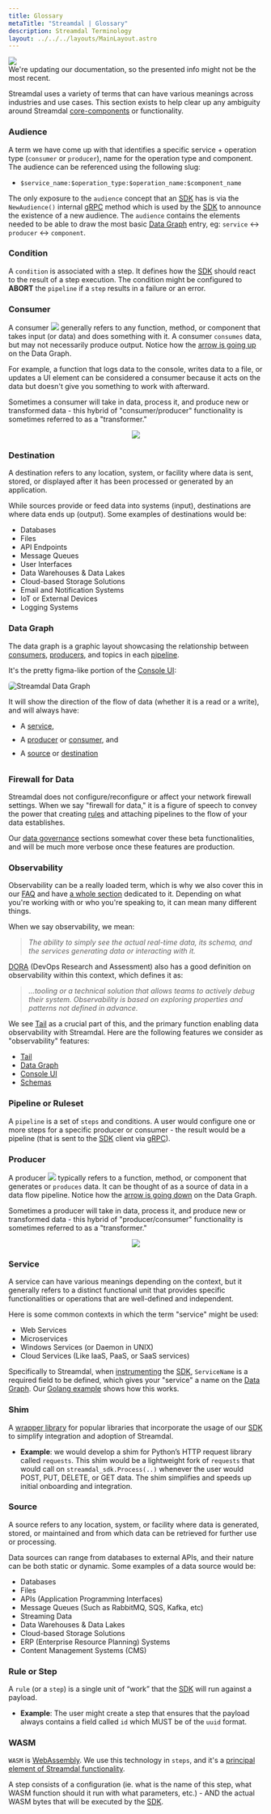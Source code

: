 ```yaml
---
title: Glossary
metaTitle: "Streamdal | Glossary"
description: Streamdal Terminology
layout: ../../../layouts/MainLayout.astro
---
```



<div class="addl-wrapper">
<div class="addl">
<img src={information} class="uimage" />
<div class="addlcontent">
We're updating our documentation, so the presented info might not be the
most recent.
</div>
</div>
</div>

Streamdal uses a variety of terms that can have various meanings across 
industries and use cases. This section exists to help clear up any ambiguity 
around Streamdal [core-components](/en/core-components/overview/) or 
functionality.

### <span class="pkeyword">Audience</span>

A term we have come up with that identifies a specific service + operation 
type (`consumer` or `producer`), name for the operation type and component. 
The audience can be referenced using the following slug:
  - `$service_name:$operation_type:$operation_name:$component_name`

The only exposure to the `audience` concept that an 
[SDK](/en/core-components/sdk/) has is via the `NewAudience()` internal 
[gRPC](/en/engineering/grpc/) method which is used by the 
[SDK](/en/core-components/sdk/) to announce the existence of a new audience. 
The `audience` contains the elements needed to be able to draw the most basic 
[Data Graph](/en/core-components/console-ui/#data-graph) entry, eg: `service` ↔ `producer` ↔ 
`component`.

### <span class="pkeyword">Condition</span>

A `condition` is associated with a step. It defines how the 
[SDK](/en/core-components/sdk/) should react to the result of a step 
execution. The condition might be configured to **ABORT** the `pipeline` if a 
`step` results in a failure or an error.

### <span class="pkeyword">Consumer</span>

A consumer <img src={consumer_icon} class="inlineimg" /> generally refers to 
any function, method, or component that takes input (or data) and does 
something with it. A consumer `consumes` data, but may not necessarily 
produce output. Notice how the [arrow is going up](/en/resources-support/faq/#19-what-are-the-numbers-on-the-lines-between-my-services-and-backends) on the Data Graph.


For example, a function that logs data to the console, writes data to a file, 
or updates a UI element can be considered a consumer because it acts on the 
data but doesn't give you something to work with afterward.

Sometimes a consumer will take in data, process it, and produce new or 
transformed data - this hybrid of "consumer/producer" functionality is 
sometimes referred to as a "transformer."

<center><img src={consumer} /></center>

### <span class="pkeyword">Destination</span>
A destination refers to any location, system, or facility where data is sent, 
stored, or displayed after it has been processed or generated by an application. 

While sources provide or feed data into systems (input), destinations are where 
data ends up (output). Some examples of destinations would be:

- Databases
- Files
- API Endpoints
- Message Queues
- User Interfaces
- Data Warehouses & Data Lakes
- Cloud-based Storage Solutions
- Email and Notification Systems
- IoT or External Devices
- Logging Systems

### <span class="pkeyword">Data Graph</span>

The data graph is a graphic layout showcasing the relationship between 
<a href="/en/resources-support/glossary#consumer" class="pkeyword">consumers</a>, 
<a href="/en/resources-support/glossary#producer" class="pkeyword">producers</a>, 
and topics in each <a href="/en/resources-support/glossary#pipeline" class="pkeyword">pipeline</a>.

It's the pretty figma-like portion of the [Console UI](/en/core-components/console-ui/):

<img src={datagraph} alt="Streamdal Data Graph" style="border-radius: 5px;" />

It will show the direction of the flow of data (whether it is a read or a 
write), and will always have:

<div>
    <ul>
        <li style="padding-bottom: 10px;">A <a href="/en/resources-support/glossary#service" class="pkeyword">service</a>,</li>
        <li style="padding-bottom: 10px;">A <a href="/en/resources-support/glossary#producer" class="pkeyword">producer</a> or <a href="/en/resources-support/glossary#consumer" class="pkeyword">consumer</a>, and</li>
        <li style="padding-bottom: 10px;">A <a href="/en/resources-support/glossary#source" class="pkeyword">source</a> or <a href="/en/resources-support/glossary#consumer" class="pkeyword">destination</a></li>
    </ul>
</div>


### <span class="pkeyword">Firewall for Data</span>

Streamdal does not configure/reconfigure or affect your network firewall 
settings. When we say "firewall for data," it is a figure of speech to convey 
the power that creating <a href="/en/resources-support/glossary#rule-or-step" class="pkeyword">rules</a> and attaching pipelines to the flow of your 
data establishes. 

Our [data governance](/en/data-governance/overview/) sections somewhat cover 
these beta functionalities, and will be much more verbose once these features 
are production.

### <span class="pkeyword">Observability</span>

Observability can be a really loaded term, which is why we also cover this in 
our [FAQ](/en/resources-support/faq/) and have [a whole section](/en/engineering/observability/) 
dedicated to it. Depending on what you're working with or who you're speaking 
to, it can mean many different things. 

When we say observability, we mean:  
> _The ability to simply see the actual real-time data, its schema, and the 
services generating data or interacting with it._

[DORA](https://dora.dev/devops-capabilities/technical/monitoring-and-observability/#:~:text=Observability%20is%20tooling%20or%20a%20technical%20solution%20that%20allows%20teams%20to%20actively%20debug%20their%20system.%20Observability%20is%20based%20on%20exploring%20properties%20and%20patterns%20not%20defined%20in%20advance.) 
(DevOps Research and Assessment) also has a good definition on observability 
within this context, which defines it as:  
  
> _...tooling or a technical solution that allows teams to actively debug their 
system. Observability is based on exploring properties and patterns not defined 
in advance._

We see [Tail](/en/guides/tail/) as a crucial part of this, and the primary 
function enabling data observability with Streamdal. Here are the following 
features we consider as "observability" features:

- [Tail](/en/guides/tail/)
- [Data Graph](/en/core-components/console-ui#data-graph)
- [Console UI](/en/core-components/console-ui/)
- [Schemas](/en/core-components/overview/#console-ui-the-observability-command-center)


### <span class="pkeyword">Pipeline</span> or <span class="pkeyword">Ruleset</span>

A `pipeline` is a set of `steps` and conditions. A user would configure one or 
more steps for a specific producer or consumer - the result would be a pipeline 
(that is sent to the [SDK](/en/core-components/sdk/) client via [gRPC](/en/engineering/grpc/)).


### <span class="pkeyword">Producer</span> 
A producer <img src={producer_icon} class="inlineimg" />  typically refers to a 
function, method, or component that generates or `produces` data. It can be 
thought of as a source of data in a data flow pipeline. Notice how the 
[arrow is going down](/en/resources-support/faq/#19-what-are-the-numbers-on-the-lines-between-my-services-and-backends) on the Data Graph.

Sometimes a producer will take in data, process it, and produce new or 
transformed data - this hybrid of "producer/consumer" functionality is 
sometimes referred to as a "transformer."

<center><img src={producer} /></center>

### <span class="pkeyword">Service</span>

A service can have various meanings depending on the context, but it generally 
refers to a distinct functional unit that provides specific functionalities or 
operations that are well-defined and independent.

Here is some common contexts in which the term "service" might be used:

- Web Services
- Microservices
- Windows Services (or Daemon in UNIX)
- Cloud Services (Like IaaS, PaaS, or SaaS services)

Specifically to Streamdal, when [instrumenting](/en/guides/instrumentation/) 
the [SDK](/en/core-components/sdk/), `ServiceName` is a required field to be 
defined, which gives your "service" a name on the 
[Data Graph](/en/core-components/console-ui#data-graph). Our 
[Golang example](/en/core-components/sdk/#golang-sdk-example) shows how this 
works.

### <span class="pkeyword">Shim</span>

A [wrapper library](/en/core-components/libraries-shims/) for popular libraries 
that incorporate the usage of our [SDK](/en/core-components/sdk/) to simplify 
integration and adoption of Streamdal.

- **Example**: we would develop a shim for Python’s HTTP request library called 
`requests`. This shim would be a lightweight fork of `requests` that would call 
on `streamdal_sdk.Process(..)` whenever the user would POST, PUT, DELETE, or GET 
data. The shim simplifies and speeds up initial onboarding and integration.

### <span class="pkeyword">Source</span>

A source refers to any location, system, or facility where data is generated, 
stored, or maintained and from which data can be retrieved for further use or 
processing. 

Data sources can range from databases to external APIs, and their nature can be 
both static or dynamic. Some examples of a data source would be:

- Databases
- Files
- APIs (Application Programming Interfaces)
- Message Queues (Such as RabbitMQ, SQS, Kafka, etc)
- Streaming Data
- Data Warehouses & Data Lakes
- Cloud-based Storage Solutions
- ERP (Enterprise Resource Planning) Systems
- Content Management Systems (CMS)

### <span class="pkeyword">Rule</span> or <span class="pkeyword">Step</span>

A `rule` (or a `step`) is a single unit of “work” that the 
[SDK](/en/core-components/sdk/) will run against a payload.
- **Example**: The user might create a step that ensures that the payload always 
contains a field called `id` which MUST be of the `uuid` format.

### <span class="pkeyword">WASM</span>

`WASM` is <a href="https://webassembly.org/" target="_blank">WebAssembly</a>. 
We use this technology in `steps`, and it's a 
[principal element of Streamdal functionality](/en/resources-support/faq/#16-what-role-does-wasm-play-in-streamdal). 

A step consists of a configuration 
(ie. what is the name of this step, what <span class="pkeyword">WASM</span> 
function should it run with what parameters, etc.) - AND the actual WASM bytes 
that will be executed by the [SDK](/en/core-components/sdk/).
